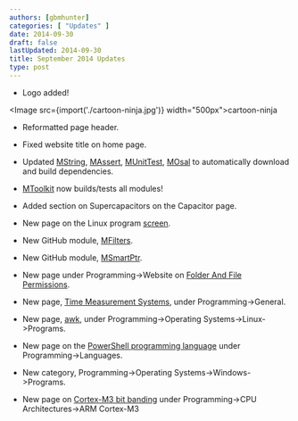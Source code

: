 ```yaml
---
authors: [gbmhunter]
categories: [ "Updates" ]
date: 2014-09-30
draft: false
lastUpdated: 2014-09-30
title: September 2014 Updates
type: post
---
```



* Logo added!  


<Image src={import('./cartoon-ninja.jpg')} width="500px">cartoon-ninja</Image>

* Reformatted page header.

* Fixed website title on home page.

* Updated [MString](https://github.com/gbmhunter/MString), [MAssert](https://github.com/gbmhunter/MAssert), [MUnitTest](https://github.com/gbmhunter/MUnitTest), [MOsal](https://github.com/gbmhunter/MOsal) to automatically download and build dependencies.

* [MToolkit](https://github.com/gbmhunter/MToolkit) now builds/tests all modules!

* Added section on Supercapacitors on the Capacitor page.

* New page on the Linux program [screen](/programming/operating-systems/linux/programs/screen).

* New GitHub module, [MFilters](https://github.com/gbmhunter/MFilters).

* New GitHub module, [MSmartPtr](https://github.com/gbmhunter/MSmartPtr).

* New page under Programming->Website on [Folder And File Permissions](/programming/website-design/folder-and-file-permissions).

* New page, [Time Measurement Systems](/programming/general/time-measurement-systems), under Programming->General.

* New page, [awk](/programming/operating-systems/linux/programs/awk), under Programming->Operating Systems->Linux->Programs.

* New page on the [PowerShell programming language](/programming/languages/powershell) under Programming->Languages.

* New category, Programming->Operating Systems->Windows->Programs.

* New page on [Cortex-M3 bit banding](/programming/cpu-architectures/arm-cortex-m3/bit-banding) under Programming->CPU Architectures->ARM Cortex-M3